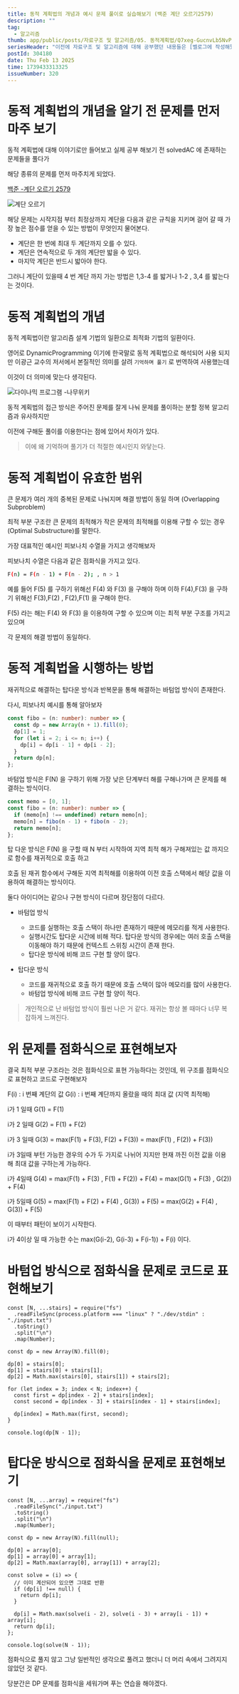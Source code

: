 ```yaml
---
title: 동적 계획법의 개념과 예시 문제 풀이로 실습해보기 (백준 계단 오르기2579)
description: ""
tag:
  - 알고리즘
thumb: app/public/posts/자료구조 및 알고리즘/05. 동적계획법/Q7xeg-GucnvLb5NvPq_6_5KZpMJ7-xzrz9iZik25VgCPvX25adP1kUUmk5r80NXiiZYwo3ZYfgZGkAW6BWuentB2xv-dTynGyg-ZksvSkf1dpx54oGYeDeX5duJfY6SHm1tkzr_wVln5xMuhfFYVRA.webp
seriesHeader: "이전에 자료구조 및 알고리즘에 대해 공부했던 내용들은 [벨로그에 작성해뒀던 공부 내역들](https://velog.io/@yonghyeun/posts?tag=%EC%9E%90%EB%A3%8C%EA%B5%AC%EC%A1%B0%EC%99%80-%EC%95%8C%EA%B3%A0%EB%A6%AC%EC%A6%98) 에서 확인 가능합니다. \r\n\r\n자료구조에 대한 공부는 [한국외대 신찬수 교수님 - Data Structure with Python](https://www.youtube.com/@ChanSuShin) 강의를 주로 이용하여 공부하였습니다. "
postId: 304180
date: Thu Feb 13 2025
time: 1739433313325
issueNumber: 320
---
```


# 동적 계획법의 개념을 알기 전 문제를 먼저 마주 보기

동적 계획법에 대해 이야기로만 들어보고 실제 공부 해보기 전 solvedAC 에 존재하는 문제들을 풀다가

해당 종류의 문제를 먼저 마주치게 되었다.

[백준 -계단 오르기 2579](https://www.acmicpc.net/problem/2579)

![계단 오르기](image.png)

해당 문제는 시작지점 부터 최정상까지 계단을 다음과 같은 규칙을 지키며 걸어 갈 때 가장 높은 점수를 얻을 수 있는 방법이 무엇인지 물어본다.

- 계단은 한 번에 최대 두 계단까지 오를 수 있다.
- 계단은 연속적으로 두 개의 계단만 밟을 수 있다.
- 마지막 계단은 반드시 밟아야 한다.

그러니 계단이 있을때 4 번 계단 까지 가는 방법은 1,3-4 를 밟거나 1-2 , 3,4 를 밟는다는 것이다.

# 동적 계획법의 개념

동적 계획법이란 알고리즘 설계 기법의 일환으로 최적화 기법의 일환이다.

영어로 DynamicProgramming 이기에 한국말로 동적 계획법으로 해석되어 사용 되지만 이광근 교수의 저서에서 본질적인 의미를 살려 `기억하며 풀기` 로 번역하여 사용했는데

이것이 더 의미에 맞는다 생각된다.

![다이나믹 프로그램 -나무위키](Q7xeg-GucnvLb5NvPq_6_5KZpMJ7-xzrz9iZik25VgCPvX25adP1kUUmk5r80NXiiZYwo3ZYfgZGkAW6BWuentB2xv-dTynGyg-ZksvSkf1dpx54oGYeDeX5duJfY6SHm1tkzr_wVln5xMuhfFYVRA.webp)

동적 계획법의 접근 방식은 주어진 문제를 잘게 나눠 문제를 풀이하는 분할 정복 알고리즘과 유사하지만

이전에 구해둔 풀이를 이용한다는 점에 있어서 차이가 있다.

> 이에 왜 기억하며 풀기가 더 적절한 예시인지 와닿는다.

# 동적 계획법이 유효한 범위

큰 문제가 여러 개의 중복된 문제로 나눠지며 해결 방법이 동일 하며 (Overlapping Subproblem)

최적 부분 구조란 큰 문제의 최적해가 작은 문제의 최적해를 이용해 구할 수 있는 경우 (Optimal Substructure)를 말한다.

가장 대표적인 예시인 피보나치 수열을 가지고 생각해보자

피보나치 수열은 다음과 같은 점화식을 가지고 있다.

```bash title="피보나치 수열 점화식"
F(n) = F(n - 1) + F(n - 2); , n > 1
```

예를 들어 F(5) 를 구하기 위해선 F(4) 와 F(3) 을 구해야 하며 이하 F(4),F(3) 을 구하기 위해선 F(3),F(2) , F(2),F(1) 을 구해야 한다.

F(5) 라는 해는 F(4) 와 F(3) 을 이용하여 구할 수 있으며 이는 최적 부분 구조를 가지고 있으며

각 문제의 해결 방법이 동일하다.

# 동적 계획법을 시행하는 방법

재귀적으로 해결하는 탑다운 방식과 반복문을 통해 해결하는 바텀업 방식이 존재한다.

다시, 피보나치 예시를 통해 알아보자

```ts title="바텁업 방식을 이용한 피보나치 수열"
const fibo = (n: number): number => {
  const dp = new Array(n + 1).fill(0);
  dp[1] = 1;
  for (let i = 2; i <= n; i++) {
    dp[i] = dp[i - 1] + dp[i - 2];
  }
  return dp[n];
};
```

바텀업 방식은 F(N) 을 구하기 위해 가장 낮은 단계부터 해를 구해나가며 큰 문제를 해결하는 방식이다.

```ts title="탑다운 방식을 이용한 피보나치 수열"
const memo = [0, 1];
const fibo = (n: number): number => {
  if (memo[n] !== undefined) return memo[n];
  memo[n] = fibo(n - 1) + fibo(n - 2);
  return memo[n];
};
```

탑 다운 방식은 F(N) 을 구할 때 N 부터 시작하여 지역 최적 해가 구해져있는 값 까지으로 함수를 재귀적으로 호출 하고

호출 된 재귀 함수에서 구해둔 지역 최적해를 이용하여 이전 호출 스택에서 해당 값을 이용하여 해결하는 방식이다.

둘다 아이디어는 같으나 구현 방식이 다르며 장단점이 다르다.

- 바텀업 방식

  - 코드를 실행하는 호출 스택이 하나만 존재하기 때문에 메모리를 적게 사용한다.
  - 실행시간도 탑다운 시간에 비해 적다. 탑다운 방식의 경우에는 여러 호출 스택을 이동해야 하기 때문에 컨텍스트 스위칭 시간이 존재 한다.
  - 탑다운 방식에 비해 코드 구현 할 양이 많다.

- 탑다운 방식
  - 코드를 재귀적으로 호출 하기 때문에 호출 스택이 많아 메모리를 많이 사용한다.
  - 바텀업 방식에 비해 코드 구현 할 양이 적다.

> 개인적으로 난 바텀업 방식이 훨씬 나은 거 같다.
> 재귀는 항상 볼 때마다 너무 복잡하게 느껴진다.

# 위 문제를 점화식으로 표현해보자

결국 최적 부분 구조라는 것은 점화식으로 표현 가능하다는 것인데, 위 구조를 점화식으로 표현하고 코드로 구현해보자

F(i) : i 번째 계단의 값
G(i) : i 번째 계단까지 올랐을 때의 최대 값 (지역 최적해)

i가 1 일때 G(1) = F(1)

i가 2 일때 G(2) = F(1) + F(2)

i가 3 일때 G(3) = max(F(1) + F(3), F(2) + F(3)) = max(F(1) , F(2)) + F(3))

i가 3일때 부턴 가능한 경우의 수가 두 가지로 나뉘어 지지만 현재 까진 이전 값을 이용해 최대 값을 구하는게 가능하다.

i가 4일때 G(4) = max(F(1) + F(3) , F(1) + F(2)) + F(4) = max(G(1) + F(3) , G(2)) + F(4)

i가 5일때 G(5) = max(F(1) + F(2) + F(4) , G(3)) + F(5) = max(G(2) + F(4) , G(3)) + F(5)

이 때부터 패턴이 보이기 시작한다.

i가 4이상 일 때 가능한 수는 max(G(i-2), G(i-3) + F(i-1)) + F(i) 이다.

# 바텀업 방식으로 점화식을 문제로 코드로 표현해보기

```tsx title="바텀업 방식 풀이"
const [N, ...stairs] = require("fs")
  .readFileSync(process.platform === "linux" ? "./dev/stdin" : "./input.txt")
  .toString()
  .split("\n")
  .map(Number);

const dp = new Array(N).fill(0);

dp[0] = stairs[0];
dp[1] = stairs[0] + stairs[1];
dp[2] = Math.max(stairs[0], stairs[1]) + stairs[2];

for (let index = 3; index < N; index++) {
  const first = dp[index - 2] + stairs[index];
  const second = dp[index - 3] + stairs[index - 1] + stairs[index];

  dp[index] = Math.max(first, second);
}

console.log(dp[N - 1]);
```

# 탑다운 방식으로 점화식을 문제로 표현해보기

```tsx title='탑다운 방식 풀이'
const [N, ...array] = require("fs")
  .readFileSync("./input.txt")
  .toString()
  .split("\n")
  .map(Number);

const dp = new Array(N).fill(null);

dp[0] = array[0];
dp[1] = array[0] + array[1];
dp[2] = Math.max(array[0], array[1]) + array[2];

const solve = (i) => {
  // 이미 계산되어 있으면 그대로 반환
  if (dp[i] !== null) {
    return dp[i];
  }

  dp[i] = Math.max(solve(i - 2), solve(i - 3) + array[i - 1]) + array[i];
  return dp[i];
};

console.log(solve(N - 1));
```

점화식으로 풀지 않고 그냥 일반적인 생각으로 풀려고 했더니 더 머리 속에서 그려지지 않았던 것 같다.

당분간은 DP 문제를 점화식을 세워가며 푸는 연습을 해야겠다.
